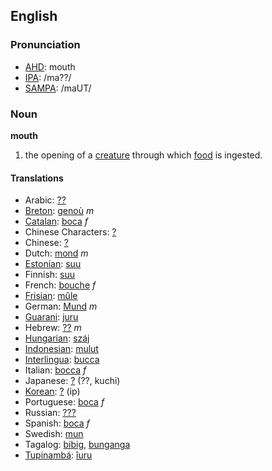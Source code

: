 ==English==
===Pronunciation===
*[[w:AHD|AHD]]: mouth
*[[w:IPA|IPA]]: /ma??/
*[[w:SAMPA|SAMPA]]: /maUT/

=== Noun ===
'''mouth'''

#the opening of a [[creature]] through which [[food]] is ingested.

==== Translations ====

*Arabic: [[??]]
*[[Breton]]: [[genoù]] ''m''
*[[Catalan]]: [[boca]] ''f''
*Chinese Characters: [[?]]
*Chinese: [[?]]
*Dutch: [[mond]] ''m''
*[[Estonian]]: [[suu]]
*Finnish: [[suu]]
*French: [[bouche]] ''f''
*[[Frisian]]: [[mûle]]
*German: [[Mund]] ''m''
*[[Guarani]]: [[juru]]
*Hebrew: [[??]] ''m''
*[[Hungarian]]: [[száj]]
*[[Indonesian]]: [[mulut]]
*[[Interlingua]]: [[bucca]]
*Italian: [[bocca]] ''f''
*Japanese: [[?]] (??, kuchi)
*[[Korean]]: [[?]] (ip)
*Portuguese: [[boca]] ''f''
*Russian: [[???]]
*Spanish: [[boca]] ''f''
*Swedish: [[mun]]
*Tagalog: [[bibig]], [[bunganga]]
*[[Tupinambá]]: [[îuru]]